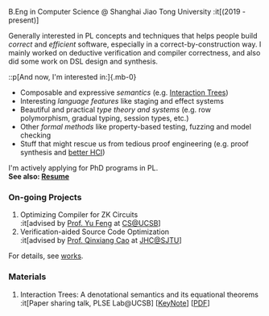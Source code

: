 B.Eng in Computer Science @ Shanghai Jiao Tong University :it[(2019 - present)]

Generally interested in PL concepts and techniques that helps people build *correct* and *efficient* software, especially in a correct-by-construction way. I mainly worked on deductive verification and compiler correctness, and also did some work on DSL design and synthesis.

::p[And now, I'm interested in:]{.mb-0}
- Composable and expressive *semantics* (e.g. [Interaction Trees](https://dl.acm.org/doi/10.1145/3371119))
- Interesting *language features* like staging and effect systems
- Beautiful and practical *type theory and systems* (e.g. row polymorphism, gradual typing, session types, etc.)
- Other *formal methods* like property-based testing, fuzzing and model checking
- Stuff that might rescue us from tedious proof engineering (e.g. proof synthesis and [better HCI](https://hazel.org/))

I'm actively applying for PhD programs in PL.\
**See also: [Resume](resume.pdf)**

### On-going Projects

1. Optimizing Compiler for ZK Circuits\
:it[advised by [Prof. Yu Feng](https://fredfeng.github.io/) at [CS@UCSB](https://www.cs.ucsb.edu/)]
2. Verification-aided Source Code Optimization\
:it[advised by [Prof. Qinxiang Cao](https://jhc.sjtu.edu.cn/people/members/faculty/qinxiang-cao.html) at [JHC@SJTU](https://jhc.sjtu.edu.cn/)]

For details, see [works](works).

### Materials

1. Interaction Trees: A denotational semantics and its equational theorems\
:it[Paper sharing talk, PLSE Lab@UCSB]  \[[KeyNote](itree_pl_lunch.key)] \[[PDF](itree_pl_lunch.pdf)]
